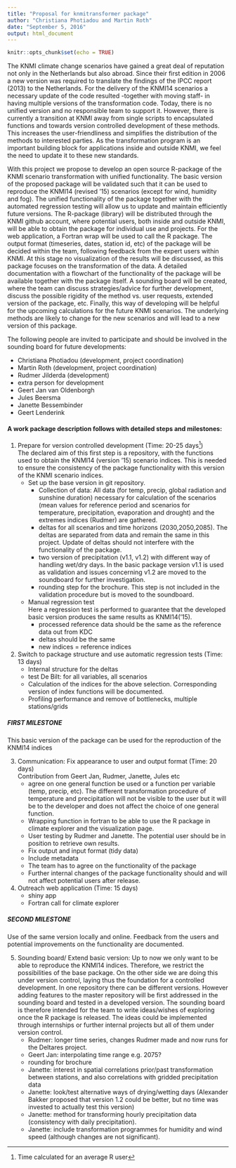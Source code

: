```yaml
---
title: "Proposal for knmitransformer package"
author: "Christiana Photiadou and Martin Roth"
date: "September 5, 2016"
output: html_document
---
```


```r
knitr::opts_chunk$set(echo = TRUE)
```


The KNMI climate change scenarios have gained a great deal of reputation not only in the Netherlands but also abroad. 
Since their first edition in 2006 a new version was required to translate the findings of the IPCC report (2013) to the Netherlands. 
For the delivery of the KNMI14 scenarios a necessary update of the code resulted -together with moving staff- in having multiple versions of the transformation code. 
Today, there is no unified version and no responsible team to support it. 
However, there is currently a transition at KNMI away from single scripts to encapsulated functions and towards version controlled development of these methods.
This increases the user-friendliness and simplifies the distribution of the methods to interested parties. 
As the transformation program is an important building block for applications inside and outside KNMI, we feel the need to update it to these new standards.

With this project we propose to develop an open source R-package of the KNMI scenario transformation with unified functionality.
The basic version of the proposed package will be validated such that it can be used to reproduce the KNMI14 (revised ‘15) scenarios (except for wind, humidity and fog).
The unified functionality of the package together with the automated regression testing will allow us to update and maintain efficiently future versions.
The R-package (library) will be distributed through the KNMI github account, where potential users, both inside and outside KNMI, will be able to obtain the package for individual use and projects.
For the web application, a Fortran wrap will be used to call the R package.
The output format (timeseries, dates, station id, etc) of the package will be decided within the team, following feedback from the expert users within KNMI.
At this stage no visualization of the results will be discussed, as this package focuses on the transformation of the data.
A detailed documentation with a flowchart of the functionality of the package will be available together with the package itself. 
A sounding board will be created, where the team can discuss strategies/advice for further development, discuss the possible rigidity of the method vs. user requests, extended version of the package, etc.
Finally, this way of developing will be helpful for the upcoming calculations for the future KNMI scenarios. The underlying methods are likely to change for the new scenarios and will lead to a new version of this package. 

The following people are invited to participate and should be involved in the sounding board for future developments:

- Christiana Photiadou (development, project coordination)
- Martin Roth (development, project coordination)
- Rudmer Jilderda (development)
- extra person for development
- Geert Jan van Oldenborgh 
- Jules Beersma 
- Janette Bessembinder
- Geert Lenderink 


#### A work package description follows with detailed steps and milestones:

1.  Prepare for version controlled development (Time: 20-25 days[^1])  
    The declared aim of this first step is a repository, with the functions used to obtain the KNMI14 (version '15) scenario indices.
    This is needed to ensure the consistency of the package functionality with this version of the KNMI scenario indices.
    - Set up the base version in git repository.  
        * Collection of data: All data (for temp, precip, global radiation and sunshine duration) necessary for calculation of the scenarios (mean values for reference period and scenarios for temperature, precipitation, evaporation and drought) and the extremes indices (Rudmer) are gathered. 
        * deltas for all scenarios and time horizons (2030,2050,2085). The deltas are separated from data and remain the same in this project. Update of deltas should not interfere with the functionality of the package.
        * two version of precipitation (v1.1, v1.2) with different way of handling wet/dry days. In the basic package version v1.1 is used as validation and issues concerning v1.2 are moved to the soundboard for further investigation.
        * rounding step for the brochure. This step is not included in the validation procedure but is moved to the soundboard.
    - Manual regression test  
    Here a regression test is performed to guarantee that the developed basic version produces the same results as KNMI14(‘15). 
        * processed reference data should be the same as the reference data out from KDC
        * deltas should be the same
        * new indices = reference indices

2. Switch to package structure and use automatic regression tests (Time: 13 days)
    - Internal structure for the deltas 
    - test De Bilt: for all variables, all scenarios
    - Calculation of the indices for the above selection. Corresponding version of index functions will be documented.
    - Profiling performance and remove of bottlenecks, multiple stations/grids 

##### FIRST MILESTONE
This basic version of the package can be used for the reproduction of the KNMI14 indices

3. Communication: Fix appearance to user and output format (Time: 20 days)  
Contribution from Geert Jan, Rudmer, Janette, Jules etc
    - agree on one general function be used or a function per variable (temp, precip, etc).  The different transformation procedure of temperature and precipitation will not be visible to the user but it will be to the developer and does not affect the choice of one general function.
    - Wrapping function in fortran to be able to use the R package in climate explorer and the visualization page. 
    - User testing by Rudmer and Janette. The potential user should be in position to retrieve own results.
    - Fix output and input format (tidy data) 
    - Include metadata
    - The team has to agree on the functionality of the package
    - Further internal changes of the package functionality should and will not affect potential users after release. 

4. Outreach web application (Time: 15 days)
    - shiny app 
    - Fortran call for climate explorer


##### SECOND MILESTONE
Use of the same version locally and online. Feedback from the users and potential improvements on the functionality are documented. 


5. Sounding board/ Extend basic version: Up to now we only want to be able to reproduce the KNMI14 indices. Therefore, we restrict the possibilities of the base package. On the other side we are doing this under version control, laying thus the foundation for a controlled development. In one repository there can be different versions. However adding features to the master repository will be first addressed in the sounding board and tested in a developed version. The sounding board is therefore intended for the team to write ideas/wishes of exploring once the R package is released. The ideas could be implemented through internships or further internal projects but all of them under version control. 
    - Rudmer: longer time series, changes Rudmer made and now runs for the Deltares project.
    - Geert Jan: interpolating time range e.g. 2075?
    - rounding for brochure
    - Janette: interest in spatial correlations prior/past transformation between stations, and also correlations with gridded precipitation data
    - Janette: look/test alternative ways of drying/wetting days (Alexander Bakker proposed that version 1.2 could be better, but no time was invested to actually test this version)
    - Janette: method for transforming hourly precipitation data (consistency with daily precipitation).
    - Janette: include transformation programmes for humidity and wind speed (although changes are not significant).


[^1]:
Time calculated for an average R user